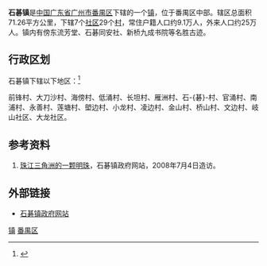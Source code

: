 {{中国乡级行政区<!---乡级行政区专用模板--->
|行政区全称 = 石碁镇
|景观照片文件名 = Dichong Station Exterior view 2019 03.jpg
|景观照片描述 = 位于石碁镇的[[低涌站|低涌地铁站]]
|位置图文件名 = 
|位置图描述 = 
|汉语拼音 = 
|通用拼音 = 
|上级行政区 = [[广东省|广东省]][[广州市|广州市]][[番禺区|番禺区]]
|行政区类别 = [[镇|镇]]
|行政区划代码 = 
|建置时间 = 
|政府驻地 = 
|地理坐标 = 
|行政区划 = 36
|村委会 = 29
|居委会 = 7
|总面积 = 71.26平方公里
|户籍人口 = 9.1万人
|户籍人口年份 = 
|常住人口 = 万人
|常住人口年份 = 
|人口密度 = 
|GDP = 
|GDP年份 = 
|邮政编码 = 
|电话区号 = 
|官方网站 = 
|网站名称 = 
}}
'''石碁镇'''是[[中华人民共和国|中国]][[广东省|广东省]][[广州市|广州市]][[番禺区|番禺区]]下辖的一个[[镇|镇]]，位于番禺区中部。辖区总面积71.26平方公里，下辖7个[[社区|社区]]29个[[村|村]]，常住户籍人口约9.1万人，外来人口约25万人。镇内有傍东流芳堂、石碁同安社、新桥九成书院等名胜古迹。

== 行政区划 ==

石碁镇下辖以下地区：<ref>{{Cite web |url=http://www.panyu.gov.cn/portal/site/site/portal/panyu/govFileContent.portal?contentId=5OUJEEUNSRLZ6N5HGO4A93QOC4THZOO&categoryId=HEGVE7ASYP8ZDGFPGWBT4M4HNVE8DY4O |title=番禺区政府门户网站 |accessdate=2015-02-16 |archive-date=2015-02-16 |archive-url=https://web.archive.org/web/20150216084639/http://www.panyu.gov.cn/portal/site/site/portal/panyu/govFileContent.portal?contentId=5OUJEEUNSRLZ6N5HGO4A93QOC4THZOO&categoryId=HEGVE7ASYP8ZDGFPGWBT4M4HNVE8DY4O |dead-url=yes }}</ref>

前锋村、大刀沙村、海傍村、低涌村、长坦村、雁洲村、石-{碁}-村、官涌村、南浦村、永善村、莲塘村、塱边村、小龙村、凌边村、金山村、桥山村、文边村、岐山社区、大龙社区。

==参考资料==
#[http://www.panyu-shiqi.gov.cn/about.asp?id=1 珠江三角洲的一颗明珠]{{dead link|date=2018年4月 |bot=InternetArchiveBot |fix-attempted=yes }}，石碁镇政府网站，2008年7月4日造访。
{{reflist}}

==外部链接==
*[http://www.panyu-shiqi.gov.cn/ 石碁镇政府网站] {{Wayback|url=http://www.panyu-shiqi.gov.cn/ |date=20080515180041 }}

{{广州小作品}}
{{行政区划小作品}}
{{PRC admin/navcat|44/01/13/120/000}}
[[Category:番禺区行政区划|镇]]
[[Category:广州建制镇|番禺区]]